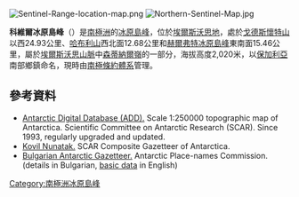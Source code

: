 [[Image:Sentinel-Range-location-map.png|thumb]]
[[Image:Northern-Sentinel-Map.jpg|thumb]]

{{coord|78|02|20.3|S|87|02|59|W|display=title}}

'''科維爾冰原島峰'''（{{lang-en|Kovil Nunatak}}）是[[南極洲|南極洲]]的[[冰原島峰|冰原島峰]]，位於[[埃爾斯沃思地|埃爾斯沃思地]]，處於[[戈德斯懷特山|戈德斯懷特山]]以西24.93公里、[[哈布利山|哈布利山]]西北面12.68公里和[[赫爾弗特冰原島峰|赫爾弗特冰原島峰]]東南面15.46公里，屬於[[埃爾斯沃思山脈|埃爾斯沃思山脈]]中[[森蒂納爾嶺|森蒂納爾嶺]]的一部分，海拔高度2,020米，以[[保加利亞|保加利亞]]南部鄉鎮命名，現時由[[南極條約體系|南極條約體系]]管理。

==參考資料==
* [http://www.add.scar.org Antarctic Digital Database (ADD).] Scale 1:250000 topographic map of Antarctica. Scientific Committee on Antarctic Research (SCAR). Since 1993, regularly upgraded and updated.
* [http://data.aad.gov.au/aadc/gaz/scar/display_name.cfm?gaz_id=137836 Kovil Nunatak.] SCAR Composite Gazetteer of Antarctica.
* [http://apcbg.org/gazet-bg.doc Bulgarian Antarctic Gazetteer.] Antarctic Place-names Commission. (details in Bulgarian, [http://apcbg.org/gazet.htm basic data] in English)

{{DEFAULTSORT:Kovil Nunatak}}
[[Category:南極洲冰原島峰|Category:南極洲冰原島峰]]


{{EllsworthLand-geo-stub}}